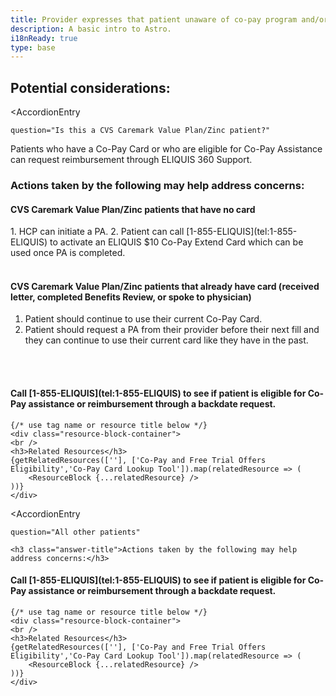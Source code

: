 ```yaml
---
title: Provider expresses that patient unaware of co-pay program and/or hasn't been using co-pay card
description: A basic intro to Astro.
i18nReady: true
type: base
---
```


<Progresstracker client:visible />

## Potential considerations:

<AccordionEntry 
	
	question="Is this a CVS Caremark Value Plan/Zinc patient?"
	
>
Patients who have a Co-Pay Card or who are eligible for
Co-Pay Assistance can request reimbursement through
ELIQUIS 360 Support.
    <h3 class="answer-title">Actions taken by the following may help address concerns:</h3>

<div class="iconbox-wrapper">
<IconBox SvgComponent={PatientIcon} text="Patient" />
<IconBox SvgComponent={ProviderIcon} text="Provider" />

</div>
<h4>CVS Caremark Value Plan/Zinc patients that have no card</h4>
1. HCP can initiate a PA.
2. Patient can call [1-855-ELIQUIS](tel:1-855-ELIQUIS) to activate an ELIQUIS $10 Co-Pay Extend
Card which can be used once PA is completed.
<br />
<br />
<div class="iconbox-wrapper">
<IconBox SvgComponent={PatientIcon} text="Patient" />
<IconBox SvgComponent={ProviderIcon} text="Provider" />

</div>

<h4>CVS Caremark Value Plan/Zinc patients that already have card
(received letter, completed Benefits Review, or spoke to physician)</h4>

1. Patient should continue to use their current Co-Pay Card.
2. Patient should request a PA from their provider before their next fill and
they can continue to use their current card like they have in the past.

<br />
<br />
<div class="iconbox-wrapper">
<IconBox SvgComponent={PatientIcon} text="Patient" />

</div>
<h4>Call [1-855-ELIQUIS](tel:1-855-ELIQUIS) to see if patient is eligible for Co-Pay assistance or
reimbursement through a backdate request.</h4>



    {/* use tag name or resource title below */}
    <div class="resource-block-container">
    <br />
    <h3>Related Resources</h3>
    {getRelatedResources([''], ['Co-Pay and Free Trial Offers Eligibility','Co-Pay Card Lookup Tool']).map(relatedResource => (
        <ResourceBlock {...relatedResource} />
    ))}
    </div>


</AccordionEntry>


<AccordionEntry 
	
	question="All other patients"
	
>

    <h3 class="answer-title">Actions taken by the following may help address concerns:</h3>

<div class="iconbox-wrapper">
<IconBox SvgComponent={PatientIcon} text="Patient" />


</div>
<h4>Call [1-855-ELIQUIS](tel:1-855-ELIQUIS) to see if patient is eligible for Co-Pay assistance or
reimbursement through a backdate request.</h4>



    {/* use tag name or resource title below */}
    <div class="resource-block-container">
    <br />
    <h3>Related Resources</h3>
    {getRelatedResources([''], ['Co-Pay and Free Trial Offers Eligibility','Co-Pay Card Lookup Tool']).map(relatedResource => (
        <ResourceBlock {...relatedResource} />
    ))}
    </div>


</AccordionEntry>


<Checkbox 
    client:visible 
    pageIndex={7} 
    navLock="true" 
/>
